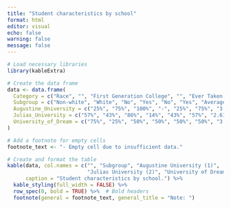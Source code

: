 ```yaml
---
title: "Student characteristics by school"
format: html
editor: visual
echo: false
warning: false
message: false
---
```


 

```r
# Load necessary libraries
library(kableExtra)

# Create the data frame
data <- data.frame(
  Category = c("Race", "", "First Generation College", "", "Ever Taken DevEd Courses", "", "Average GPA"),
  Subgroup = c("Non-white", "White", "No", "Yes", "No", "Yes", "Average GPA"),
  Augustine_University = c("25%", "75%", "100%", "-", "25%", "75%", "3.41"),
  Julias_University = c("57%", "43%", "86%", "14%", "43%", "57%", "2.61"),
  University_of_Dream = c("75%", "25%", "50%", "50%", "50%", "50%", "3.08")
)

# Add a footnote for empty cells
footnote_text <- "- Empty cell due to insufficient data."

# Create and format the table
kable(data, col.names = c("", "Subgroup", "Augustine University (1)", 
                          "Julias University (2)", "University of Dream (3)"),
      caption = "Student characteristics by school.") %>%
  kable_styling(full_width = FALSE) %>%
  row_spec(0, bold = TRUE) %>%  # Bold headers
  footnote(general = footnote_text, general_title = "Note: ")
```

 
